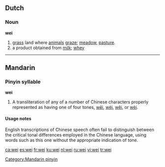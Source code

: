 {{see|wēi|wéi|wěi|wèi}}
==Dutch==
===Noun===
'''wei''' {{f}}
# [[grass]] land where [[animal]]s [[graze]]; [[meadow]], [[pasture]].
# a product obtained from [[milk]]; [[whey]]

----

==Mandarin==
===Pinyin syllable===
'''wei'''
# A transliteration of any of a number of Chinese characters properly represented as having one of four tones, [[wēi]], [[wéi]], [[wěi]], or [[wèi]].

====Usage notes====
English transcriptions of Chinese speech often fail to distinguish between the critical tonal differences employed in the Chinese language, using words such as this one without the appropriate indication of tone.

[[Category:Mandarin pinyin]]

[[ca:wei]]
[[es:wei]]
[[fr:wei]]
[[ku:wei]]
[[nl:wei]]
[[ru:wei]]
[[vi:wei]]
[[tr:wei]]